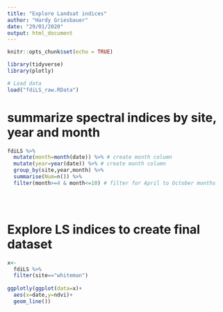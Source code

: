 ```yaml
---
title: "Explore Landsat indices"
author: "Hardy Griesbauer"
date: "29/01/2020"
output: html_document
---
```


```r
knitr::opts_chunk$set(echo = TRUE)

library(tidyverse)
library(plotly)

# Load data
load("fdiLS_raw.RData")

```

# summarize spectral indices by site, year and month
```r
fdiLS %>% 
  mutate(month=month(date)) %>% # create month column
  mutate(year=year(date)) %>% # create month column
  group_by(site,year,month) %>% 
  summarise(Num=n()) %>% 
  filter(month>=4 & month<=10) # filter for April to October months
  




```




# Explore LS indices to create final dataset
```r

x<-
  fdiLS %>% 
  filter(site=="whiteman") 
  
ggplotly(ggplot(data=x)+
  aes(x=date,y=ndvi)+
  geom_line())
  



```